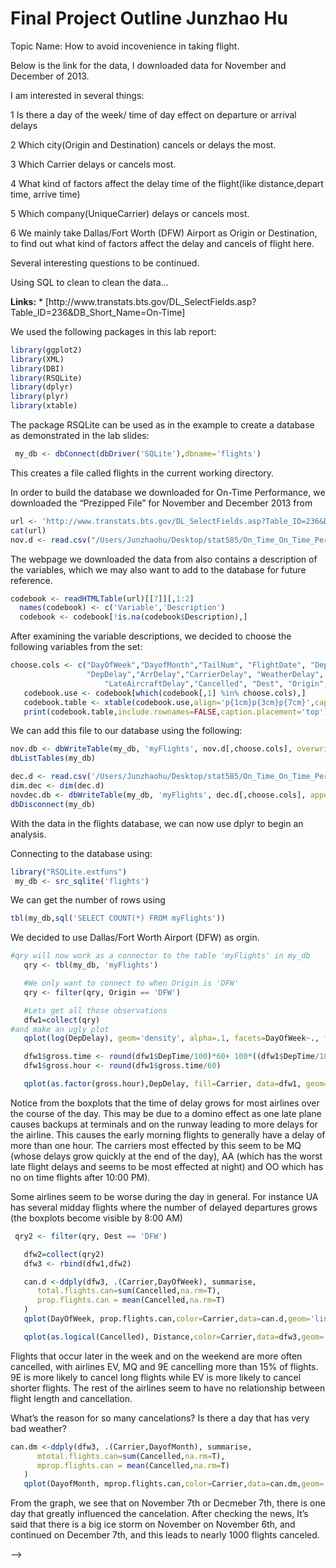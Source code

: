 Final Project Outline  Junzhao Hu
========================================================
Topic Name: How to avoid incovenience in taking flight.

Below is the link for the data, I downloaded data for  November and December of 2013.

I am interested in several things:

1 Is there a day of the week/ time of day effect on departure or arrival delays

2 Which city(Origin and Destination) cancels or delays the most.

3 Which Carrier delays or cancels most.

4 What kind of factors affect the delay time of the flight(like distance,depart time, arrive time)

5 Which company(UniqueCarrier) delays or cancels most.

6  We mainly take Dallas/Fort Worth (DFW) Airport as Origin or Destination, to find out
what kind of factors affect the delay and cancels of flight here.

Several interesting questions to be continued.

Using SQL to clean to clean the data...

**Links:**
* [http://www.transtats.bts.gov/DL_SelectFields.asp?Table_ID=236&DB_Short_Name=On-Time]

We used the following packages in this lab report:
```r
library(ggplot2)
library(XML)
library(DBI)
library(RSQLite)
library(dplyr)
library(plyr)
library(xtable)
```

The package RSQLite can be used as in the example to create
a database as demonstrated in the lab slides:

```r
 my_db <- dbConnect(dbDriver('SQLite'),dbname='flights')
```
This creates a file called flights in the current working directory.


In order to build the database we downloaded for On-Time Performance,
we downloaded the "Prezipped File" for November and December 2013 from

```r
url <- 'http://www.transtats.bts.gov/DL_SelectFields.asp?Table_ID=236&DB_Short_Name=On-Time'
cat(url)
nov.d <- read.csv("/Users/Junzhaohu/Desktop/stat585/On_Time_On_Time_Performance_2013_11/11.csv")
```

The webpage we downloaded the data from also contains a 
description of the variables, which we may also want to add to the database for 
future reference.
```r
codebook <- readHTMLTable(url)[[7]][,1:2]
  names(codebook) <- c('Variable','Description')
  codebook <- codebook[!is.na(codebook$Description),]
```
After examining the variable descriptions, we decided to 
choose the following variables from the set:
```r
choose.cols <- c("DayOfWeek","DayofMonth","TailNum", "FlightDate", "DepTime","Carrier", 
                 "DepDelay","ArrDelay","CarrierDelay", "WeatherDelay",
                     "LateAircraftDelay","Cancelled", "Dest", "Origin", "Distance")
   codebook.use <- codebook[which(codebook[,1] %in% choose.cols),]
   codebook.table <- xtable(codebook.use,align='p{1cm}p{3cm}p{7cm}',caption='Description of Table Columns')
   print(codebook.table,include.rownames=FALSE,caption.placement='top')
```
We can add this file to our database using the following:
```r
nov.db <- dbWriteTable(my_db, 'myFlights', nov.d[,choose.cols], overwrite=TRUE)
dbListTables(my_db)
```
```r
dec.d <- read.csv('/Users/Junzhaohu/Desktop/stat585/On_Time_On_Time_Performance_2013_12/12.csv')
dim.dec <- dim(dec.d)
novdec.db <- dbWriteTable(my_db, 'myFlights', dec.d[,choose.cols], append=TRUE)
dbDisconnect(my_db)
```

With the data in the flights database, we can now use dplyr to 
begin an analysis.

Connecting to the database using:

```r
library("RSQLite.extfuns")
 my_db <- src_sqlite('flights')
```
We can get the number of rows using 
```r
tbl(my_db,sql('SELECT COUNT(*) FROM myFlights'))
```
We decided to use Dallas/Fort Worth Airport (DFW) as orgin. 
```r
#qry will now work as a connector to the table 'myFlights' in my_db
   qry <- tbl(my_db, 'myFlights')

   #We only want to connect to when Origin is 'DFW'
   qry <- filter(qry, Origin == 'DFW')

   #Lets get all those observations
   dfw1=collect(qry)
#and make an ugly plot
   qplot(log(DepDelay), geom='density', alpha=.1, facets=DayOfWeek~., fill=as.factor(DayOfWeek), data = dfw1[which(dfw1$DepDelay > 0),])

   dfw1$gross.time <- round(dfw1$DepTime/100)*60+ 100*((dfw1$DepTime/100)-round(dfw1$DepTime/100)) 
   dfw1$gross.hour <- round(dfw1$gross.time/60)

   qplot(as.factor(gross.hour),DepDelay, fill=Carrier, data=dfw1, geom='boxplot')+facet_wrap(~Carrier)
```
Notice from the boxplots that the time of delay grows for 
most airlines over the course
of the day. This may be due to a domino effect as one late 
plane causes backups at terminals
and on the runway leading to more delays for the airline.
This causes the early morning flights to generally have a delay of more than one hour.
The carriers most effected by this seem to be MQ (whose delays grow quickly at the end of the day),
AA (which has the worst late flight delays and seems to be most effected at night)
and OO which has no on time flights after 10:00 PM).

Some airlines seem to be worse during the day in general. For instance UA has 
several midday flights where the number of delayed departures grows (the boxplots 
become visible by 8:00 AM) 

```r
 qry2 <- filter(qry, Dest == 'DFW')

   dfw2=collect(qry2)
   dfw3 <- rbind(dfw1,dfw2)

   can.d <-ddply(dfw3, .(Carrier,DayOfWeek), summarise,
      total.flights.can=sum(Cancelled,na.rm=T),
      prop.flights.can = mean(Cancelled,na.rm=T)
   )
   qplot(DayOfWeek, prop.flights.can,color=Carrier,data=can.d,geom='line')+facet_wrap(~Carrier)

   qplot(as.logical(Cancelled), Distance,color=Carrier,data=dfw3,geom='boxplot') + facet_wrap(~Carrier)

```

Flights that occur later in the week and on the weekend are more often cancelled,
with airlines EV, MQ and 9E cancelling more than 15% of flights. 9E is more likely to cancel 
long flights while EV is more likely to cancel shorter flights. The rest of the 
airlines seem to have no relationship between flight length and cancellation.

What's the reason for so many cancelations? Is there a day that has very bad weather?
```r
can.dm <-ddply(dfw3, .(Carrier,DayofMonth), summarise,
      mtotal.flights.can=sum(Cancelled,na.rm=T),
      mprop.flights.can = mean(Cancelled,na.rm=T)
   )
   qplot(DayofMonth, mprop.flights.can,color=Carrier,data=can.dm,geom='line')+facet_wrap(~Carrier)
```
From the graph, we see that on November 7th or Decmeber 7th, there is one day that greatly influenced the cancelation. After checking the news, It's said that there is a big ice storm on November on November 6th, and continued on December 7th, and this leads to nearly 1000 flights canceled.

 -->